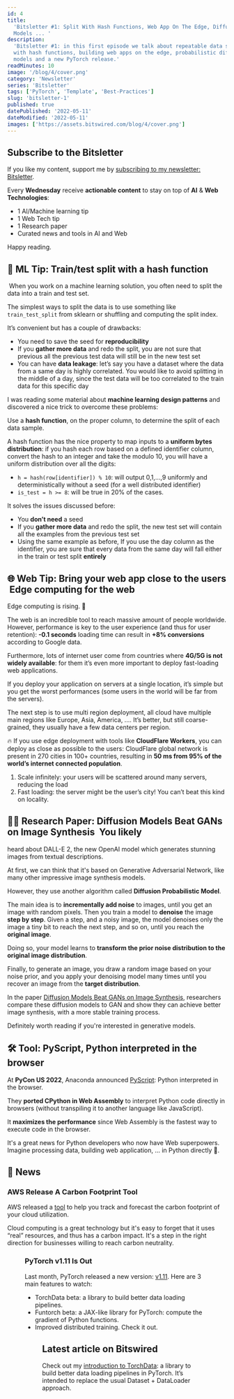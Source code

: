 ```yaml
---
id: 4
title:
  'Bitsletter #1: Split With Hash Functions, Web App On The Edge, Diffusion
  Models ... '
description:
  'Bitsletter #1: in this first episode we talk about repeatable data splitting
  with hash functions, building web apps on the edge, probabilistic diffusion
  models and a new PyTorch release.'
readMinutes: 10
image: '/blog/4/cover.png'
category: 'Newsletter'
series: 'Bitsletter'
tags: ['PyTorch', 'Template', 'Best-Practices']
slug: 'bitsletter-1'
published: true
datePublished: '2022-05-11'
dateModified: '2022-05-11'
images: ['https://assets.bitswired.com/blog/4/cover.png']
---
```


## Subscribe to the Bitsletter

If you like my content, support me by
[subscribing to my newsletter: Bitsletter](https://newsletter.bitswired.com).

Every **Wednesday** receive **actionable content** to stay on top of **AI** &
**Web Technologies**:

- 1 AI/Machine learning tip
- 1 Web Tech tip
- 1 Research paper
- Curated news and tools in AI and Web

Happy reading.

## 🧠 ML Tip: Train/test split with a hash function

­ When you work on a machine learning solution, you often need to split the data
into a train and test set.

The simplest ways to split the data is to use something like `train_test_split`
from sklearn or shuffling and computing the split index.

It’s convenient but has a couple of drawbacks:

- You need to save the seed for **reproducibility**
- If you **gather more data** and redo the split, you are not sure that previous
  all the previous test data will still be in the new test set
- You can have **data leakage**: let’s say you have a dataset where the data
  from a same day is highly correlated. You would like to avoid splitting in the
  middle of a day, since the test data will be too correlated to the train data
  for this specific day

I was reading some material about **machine learning design patterns** and
discovered a nice trick to overcome these problems:

Use a **hash function**, on the proper column, to determine the split of each
data sample.

A hash function has the nice property to map inputs to a **uniform bytes
distribution**: if you hash each row based on a defined identifier column,
convert the hash to an integer and take the modulo 10, you will have a uniform
distribution over all the digits:

- `h = hash(row[identifier]) % 10`: will output 0,1,…,9 uniformly and
  deterministically without a seed (for a well distributed identifier)
- `is_test = h >= 8`: will be true in 20% of the cases.

It solves the issues discussed before:

- You **don’t need** a seed
- If you **gather more data** and redo the split, the new test set will contain
  all the examples from the previous test set
- Using the same example as before, If you use the day column as the identifier,
  you are sure that every data from the same day will fall either in the train
  or test split **entirely**

## 🌐 Web Tip: Bring your web app close to the users ­ Edge computing for the web

Edge computing is rising. 🚀

The web is an incredible tool to reach massive amount of people worldwide.
However, performance is key to the user experience (and thus for user
retention): **-0.1 seconds** loading time can result in **+8% conversions**
according to Google data.

Furthermore, lots of internet user come from countries where **4G/5G is not
widely available**: for them it’s even more important to deploy fast-loading web
applications.

If you deploy your application on servers at a single location, it’s simple but
you get the worst performances (some users in the world will be far from the
servers).

The next step is to use multi region deployment, all cloud have multiple main
regions like Europe, Asia, America, .... It’s better, but still coarse-grained,
they usually have a few data centers per region.

🔥 If you use edge deployment with tools like **CloudFlare Workers**, you can
deploy as close as possible to the users: CloudFlare global network is present
in 270 cities in 100+ countries, resulting in **50 ms from 95% of the world’s
internet connected population**.

1. Scale infinitely: your users will be scattered around many servers, reducing
   the load
1. Fast loading: the server might be the user’s city! You can’t beat this kind
   on locality.

## 👩‍🔬 Research Paper: Diffusion Models Beat GANs on Image Synthesis ­ You likely

heard about DALL-E 2, the new OpenAI model which generates stunning images from
textual descriptions.

At first, we can think that it's based on Generative Adversarial Network, like
many other impressive image synthesis models.

However, they use another algorithm called **Diffusion Probabilistic Model**.

The main idea is to **incrementally add noise** to images, until you get an
image with random pixels. Then you train a model to **denoise** the image **step
by step**. Given a step, and a noisy image, the model denoises only the image a
tiny bit to reach the next step, and so on, until you reach the **original
image**.

Doing so, your model learns to **transform the prior noise distribution to the
original image distribution**.

Finally, to generate an image, you draw a random image based on your noise
prior, and you apply your denoising model many times until you recover an image
from the **target distribution**.

In the paper
[Diffusion Models Beat GANs on Image Synthesis](https://arxiv.org/abs/2105.05233),
researchers compare these diffusion models to GAN and show they can achieve
better image synthesis, with a more stable training process.

Definitely worth reading if you're interested in generative models.

## 🛠️ Tool: PyScript, Python interpreted in the browser

­At **PyCon US 2022**, Anaconda announced [PyScript](https://pyscript.net/):
Python interpreted in the browser.

They **ported CPython in Web Assembly** to interpret Python code directly in
browsers (without transpiling it to another language like JavaScript).

It **maximizes the performance** since Web Assembly is the fastest way to
execute code in the browser.

It's a great news for Python developers who now have Web superpowers. Imagine
processing data, building web application, … in Python directly 🚀.

## 📰 News

### AWS Release A Carbon Footprint Tool

AWS released a
[tool](https://aws.amazon.com/aws-cost-management/aws-customer-carbon-footprint-tool/)
to help you track and forecast the carbon footprint of your cloud utilization.

Cloud computing is a great technology but it's easy to forget that it uses
“real” resources, and thus has a carbon impact. It's a step in the right
direction for businesses willing to reach carbon neutrality.

<Figure
  ratio={16 / 9}
  layout="fill"
  width="200px"
  objectFit="contain"
  src="/blog/4/aws-carbon-16-9.png"
  alt="AWS Release A Carbon Footprint Tool"
  title="AWS Release A Carbon Footprint Tool"
/>

### PyTorch v1.11 Is Out

Last month, PyTorch released a new version:
[v1.11](https://pytorch.org/blog/pytorch-1.11-released/). Here are 3 main
features to watch:

- TorchData beta: a library to build better data loading pipelines.
- Funtorch beta: a JAX-like library for PyTorch: compute the gradient of Python
  functions.
- Improved distributed training. Check it out.

<Figure
  ratio={16 / 9}
  layout="fill"
  objectFit="contain"
  src="/blog/4/pytorch-v11-16-9.png"
  alt="PyTorch v1.11 Is Out"
  title="PyTorch v1.11 Is Out"
/>

## Latest article on Bitswired

Check out my
[introduction to TorchData](/blog/introduction-to-torchdata-the-best-way-to-load-data-in-pytorch):
a library to build better data loading pipelines in PyTorch. It’s intended to
replace the usual Dataset + DataLoader approach.

<Figure
  ratio={16 / 9}
  layout="fill"
  objectFit="contain"
  src="/blog/3/cover.png"
  alt="Introduction to TorchData"
  title="Introduction to TorchData"
/>
